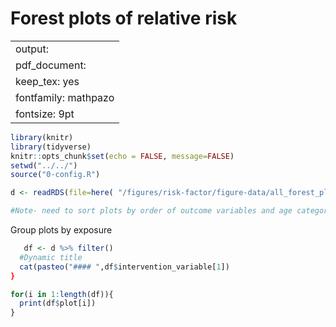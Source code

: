
# Forest plots of relative risk {#RR-forest}

---
output:
  pdf_document:
    keep_tex: yes
fontfamily: mathpazo
fontsize: 9pt
---

\raggedright



```r
library(knitr)
library(tidyverse)
knitr::opts_chunk$set(echo = FALSE, message=FALSE)
setwd("../../")
source("0-config.R")

d <- readRDS(file=here( "/figures/risk-factor/figure-data/all_forest_plot_RR.RDS"))

#Note- need to sort plots by order of outcome variables and age categories I want here


```


Group plots by exposure

```r

   df <- d %>% filter()
  #Dynamic title
  cat(pasteo("#### ",df$intervention_variable[1])
}
```


```r
for(i in 1:length(df)){
  print(df$plot[i])
}
```


